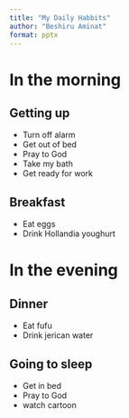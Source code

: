 ```yaml
---
title: "My Daily Habbits"
author: "Beshiru Aminat"
format: pptx
---
```


# In the morning

## Getting up

- Turn off alarm
- Get out of bed
- Pray to God
- Take my bath
- Get ready for work

## Breakfast

- Eat eggs
- Drink Hollandia youghurt

# In the evening

## Dinner

- Eat fufu
- Drink jerican water

## Going to sleep

- Get in bed 
- Pray to God
- watch cartoon